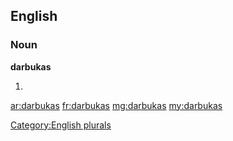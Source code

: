 ==English==

===Noun===
'''darbukas'''

# {{plural of|[[darbuka]]}}

[[Category:English plurals]]

[[ar:darbukas]]
[[fr:darbukas]]
[[mg:darbukas]]
[[my:darbukas]]